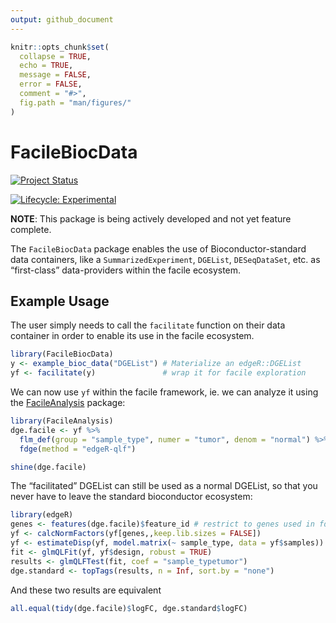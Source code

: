 ```yaml
---
output: github_document
---
```


<!-- README.md is generated from README.Rmd. Please edit that file -->

```r
knitr::opts_chunk$set(
  collapse = TRUE,
  echo = TRUE,
  message = FALSE,
  error = FALSE,
  comment = "#>",
  fig.path = "man/figures/"
)
```

# FacileBiocData

<!-- 
badges: start
checkout https://lazappi.github.io/clustree/ package for some badge-inspiration

[![Travis build status](https://travis-ci.org/facilebio/FacileBiocData.svg?branch=master)](https://travis-ci.org/facilebio/FacileBiocData)
[![Codecov test coverage](https://codecov.io/gh/facilebio/FacileBioc/branch/master/graph/badge.svg)](https://codecov.io/gh/facilebio/FacileBiocData?branch=master)

badges: end -->

[![Project Status](http://www.repostatus.org/badges/latest/active.svg)](http://www.repostatus.org/#active)

[![Lifecycle: Experimental](https://img.shields.io/badge/lifecycle-experimental-orange.svg)](https://www.tidyverse.org/lifecycle/#experimental)

**NOTE**: This package is being actively developed and not yet feature complete.

The `FacileBiocData` package enables the use of Bioconductor-standard  data
containers, like a `SummarizedExperiment`, `DGEList`, `DESeqDataSet`, etc. as
"first-class" data-providers within the facile ecosystem.

## Example Usage

The user simply needs to call the `facilitate` function on their data container
in order to enable its use in the facile ecosystem.

```r
library(FacileBiocData)
y <- example_bioc_data("DGEList") # Materialize an edgeR::DGEList
yf <- facilitate(y)               # wrap it for facile exploration
```

We can now use `yf` within the facile framework, ie. we can analyze it using
the [FacileAnalysis][] package:

```r
library(FacileAnalysis)
dge.facile <- yf %>% 
  flm_def(group = "sample_type", numer = "tumor", denom = "normal") %>% 
  fdge(method = "edgeR-qlf")
```

```r
shine(dge.facile)
```

The "facilitated" DGEList can still be used as a normal DGEList, so that you
never have to leave the standard bioconductor ecosystem:

```r
library(edgeR)
genes <- features(dge.facile)$feature_id # restrict to genes used in fdge()
yf <- calcNormFactors(yf[genes,,keep.lib.sizes = FALSE])
yf <- estimateDisp(yf, model.matrix(~ sample_type, data = yf$samples))
fit <- glmQLFit(yf, yf$design, robust = TRUE)
results <- glmQLFTest(fit, coef = "sample_typetumor")
dge.standard <- topTags(results, n = Inf, sort.by = "none")
```

And these two results are equivalent

```r
all.equal(tidy(dge.facile)$logFC, dge.standard$logFC)
```


[FacileAnalysis]: https://facilebio.github.io/FacileAnalysis/

